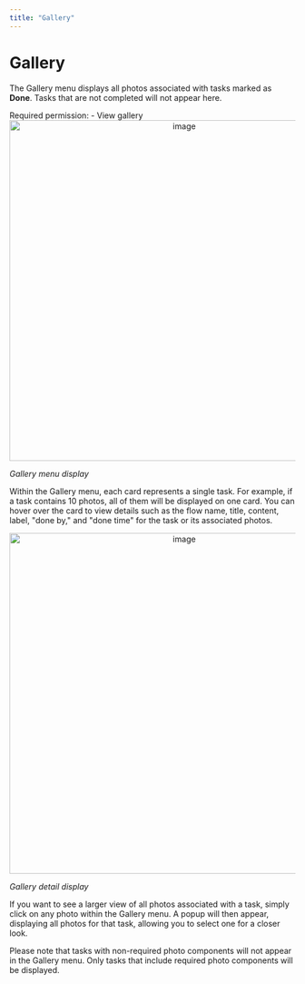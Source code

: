 ```yaml
---
title: "Gallery"
---
```


# Gallery

The Gallery menu displays all photos associated with tasks marked as **Done**. Tasks that are not completed will not appear here.

<Note>
Required permission:
- View gallery
</Note>

<div align="center">
  <img src="https://t3837933.p.clickup-attachments.com/t3837933/b33a6c52-dbc7-4b4d-8b90-fee8bd55c1ab/image.png" alt="image" width="600" />
</div>
<p><em>Gallery menu display</em></p>

Within the Gallery menu, each card represents a single task. For example, if a task contains 10 photos, all of them will be displayed on one card. You can hover over the card to view details such as the flow name, title, content, label, "done by," and "done time" for the task or its associated photos.

<div align="center">
  <img src="https://t3837933.p.clickup-attachments.com/t3837933/520c0dac-a3e1-468d-87e8-82dbef747f48/image.png" alt="image" width="600" />
</div>
<p><em>Gallery detail display</em></p>

If you want to see a larger view of all photos associated with a task, simply click on any photo within the Gallery menu. A popup will then appear, displaying all photos for that task, allowing you to select one for a closer look.

Please note that tasks with non-required photo components will not appear in the Gallery menu. Only tasks that include required photo components will be displayed.